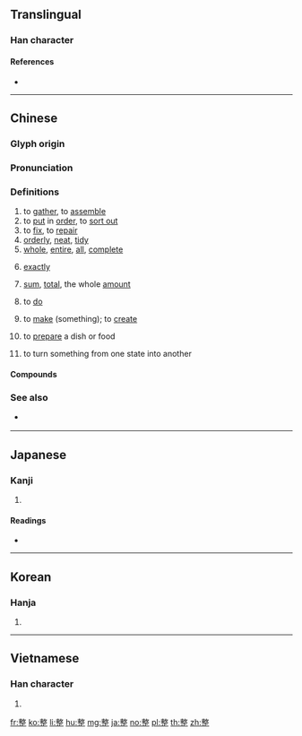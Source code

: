 ==Translingual==
{{stroke order|strokes=16}}

===Han character===
{{Han char|rn=66|rad=攴|as=12|sn=16|four=58101|canj=DKMYM|ids=⿱敕正}}

====References====
* {{Han ref|kx=0475.321|dkj=13394|hdz=21477.080|uh=6574|ud=25972|bh=BEE3|bd=48867}}

----

==Chinese==
{{zh-forms}}

===Glyph origin===
{{Han etym}}

===Pronunciation===
{{zh-pron
|m=zhěng
|c=zing2
|h=pfs=cháng
|md=
|mn=chéng
|w=
|mc=y
|oc=y
|cat=v,a,adv
}}

===Definitions===
{{zh-hanzi}}

# to [[gather]], to [[assemble]]
# to [[put]] in [[order]], to [[sort out]]
# to [[fix]], to [[repair]]
# [[orderly]], [[neat]], [[tidy]]
# [[whole]], [[entire]], [[all]], [[complete]]
#: {{zh-x|整 棟 樓 的 人 都 在 睡覺。|All the people in the building are sleeping.}}
# [[exactly]]
#: {{zh-x|下午 三 點 整|exactly three o'clock p.m.}}
# [[sum]], [[total]], the whole [[amount]]
# {{lb|zh|dialectal Mandarin}} to [[do]]
#: {{zh-x|這 可 咋整 啊？|What do I '''do'''?|M-NE}}
# {{lb|zh|dialectal Mandarin|Cantonese}} to [[make]] (something); to [[create]]
#: {{zh-x|我 整 咗 蛋{daan6}撻{taat1} 但係 冇人 食。|I '''made''' egg tarts but no one ate any.|C}}
# {{lb|zh|dialectal Mandarin|Cantonese}} to [[prepare]] a dish or food
#: {{zh-x|整 幾個 小菜|to '''prepare''' some side dishes|M-NE}}
#: {{zh-x|番茄 應該 點 整？|How do I prepare tomatoes?|C}}
# {{lb|zh|dialectal Mandarin|Cantonese}} to turn something from one state into another
#: {{zh-x|整爛|to break, to shatter|C}}
#: {{zh-x|整直|to straighten|C}}
#: {{zh-x|整大|to enlarge|C}}

====Compounds====
{{zh-der|整個|一整天|不整|不整不齊|不整合|不整脈|不整齊花|修整|停眠整宿|公司重整|分工整合|勻整|化整為零|化零為整|合零為整|咬合調整|嚴整|好整以暇|完整|工整|平平整整|平整|平頭整臉|彙整|心律不整|恭肅嚴整|整人|整人遊戲|整修|整備|整兵|整合|整地|整型|整型外科|整夜|整天|整套|整容|整容術|整年|整廠輸出|整建|整手甲|整扮|整排|整整|整整齊齊|整數|整日|整束|整枝|整治|整流|整流器|整流罩|整潔|整理|整編|整肅|整臉|整臉子|整莊|整衣|整衣斂容|整補|整裝|整裝待發|整襟危坐|整躬率物|整軍|整軍經武|整鈔|整錠|整除|整頓|整風|整飭|整飯|整體|整體性|整點|整齊|整齊劃一|整齊花|正整數|河道整治|盤整|社會整合|科際整合|端整|衣冠不整|衣衫不整|調整|逆向整合|重整|重整人|重整旗鼓|釐整|零存整付|齊整|齊整如一|齊齊整整}}

===See also===
* {{qualifier|Cantonese}} {{zh-l|搞|gaau2}}

----

==Japanese==

===Kanji===
{{ja-kanji|grade=3|rs=攴11}}

# {{defn|lang=ja|sort=攴11}}

====Readings====
* {{ja-readings|goon=[[しょう]] (shō) {{non-joyo-reading}}|kanon=[[せい]] (sei)|kun=[[ととのえる]] (totonoeru), [[ととのう]] ([[整う]], totonou)}}

----

==Korean==

===Hanja===
{{ko-hanja|hangeul=정|eumhun=가지런할|rv=jeong|mr=chŏng|y=ceng}}

# {{defn|lang=ko|sort=攴11}}

----

==Vietnamese==

===Han character===
{{vi-hantu|[[chỉnh]], [[chệnh]], [[chểnh]], [[xiềng]]|rs=攴11}}

# {{defn|lang=vi|sort=攴11}}

[[fr:整]]
[[ko:整]]
[[li:整]]
[[hu:整]]
[[mg:整]]
[[ja:整]]
[[no:整]]
[[pl:整]]
[[th:整]]
[[zh:整]]